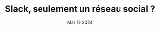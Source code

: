 ---
title : "Slack, seulement un réseau social ?"
date : Mar 19 2024
tags :
    - Outils
description : "Slack est une application permettant de communiquer et de collaborer, d'échanger des documents. Mais peut-on aller plus loin avec Slack ?"
banner: "./images/scott-webb-bmmcfZqSjBU-unsplash.webp"
url : "https://blog.maxds.fr/article-fonctionnalites-slack/"
---